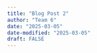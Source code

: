 ```yaml
---
title: "Blog Post 2"
author: "Team 6"
date: "2025-03-05"
date-modified: "2025-03-05"
draft: FALSE
---
```


